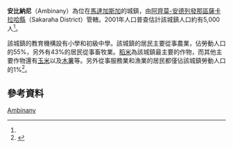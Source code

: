 {{Infobox settlement
|official_name = 安比納尼
|other_name =
|native_name = Ambinany
|nickname =
|settlement_type = 
|motto =
|pushpin_map = Madagascar
|pushpin_label_position =bottom
|pushpin_map_caption =安比納尼在馬達加斯加的位置
|pushpin_mapsize =180
|coordinates_region = MG
|subdivision_type = 國家
|subdivision_name = {{MAD}}
|subdivision_type1 = {{le|區 (馬達加斯加)|Regions of Madagascar|區}}
|subdivision_name1 = [[阿齊莫-安德列發那區|阿齊莫-安德列發那區]]
|subdivision_type2 = {{le|縣 (馬達加斯加)|Districts of Madagascar|縣}}
|subdivision_name2 = [[薩卡拉哈縣|薩卡拉哈縣]]
|population_as_of = 2001
|population_footnotes = <ref name="pop"/>
|population_total = 5000
|population_note =
|population_density_km2 =
|population_density_urban_sq_mi =
|population_blank1_title =民族
|population_blank1 = 
|population_blank2_title =宗教
|population_blank2 =
|timezone = [[東非時間|EAT]]
|utc_offset = +3
|timezone_DST = 
|utc_offset_DST = 
|coordinates_display = inline,title
|latd=22 |latm=37 |lats= |latNS=S
|longd=44|longm=51 |longs= |longEW=E
|elevation_footnotes=
|elevation_m = 629
|elevation_ft =
|blank1_name_sec2 = [[柯本气候分类法|氣候]]
|blank1_info_sec2 = 
}}

'''安比納尼'''（Ambinany）為位在[[馬達加斯加|馬達加斯加]]的城鎮，由[[阿齊莫-安德列發那區|阿齊莫-安德列發那區]][[薩卡拉哈縣|薩卡拉哈縣]]（Sakaraha District）管轄。2001年人口普查估計該城鎮人口約有5,000人<ref name="pop"/>。

該城鎮的教育機構設有小學和初級中學。該城鎮的居民主要從事農業，佔勞動人口的55%，另外有43%的居民從事畜牧業。[[稻米|稻米]]為該城鎮最主要的作物，而其他主要作物還有[[玉米|玉米]]以及[[木薯|木薯]]等。另外從事服務業和漁業的居民都僅佔該城鎮勞動人口的1%<ref name="pop">{{cite web | url=http://www.ilo.cornell.edu/ilo/data.html | title=ILO census data | publisher=[[Cornell_University|Cornell University]] | year=2002 | accessdate=2008-03-25 | archive-date=2003-12-07 | archive-url=https://web.archive.org/web/20031207202443/http://www.ilo.cornell.edu/ilo/data.html | dead-url=no }}</ref>。

== 參考資料 ==
{{reflist}}

{{阿齊莫-安德列發那區}}

[[Category:阿齊莫-安德列發那區聚居地|Ambinany]]

{{Madagascar-geo-stub}}